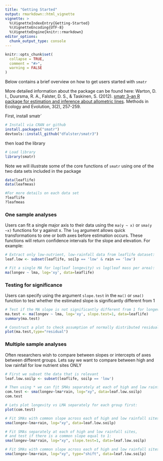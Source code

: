 ```yaml
---
title: "Getting Started"
output: rmarkdown::html_vignette
vignette: >
  %\VignetteIndexEntry{Getting-Started}
  %\VignetteEncoding{UTF-8}
  %\VignetteEngine{knitr::rmarkdown}
editor_options: 
  chunk_output_type: console
---
```


```r
knitr::opts_chunk$set(
  collapse = TRUE,
  comment = "#>",
  warning = FALSE
)
```

Below contains a brief overview on how to get users started with `smatr` 

More detailed information about the package can be found here:
Warton, D. I., Duursma, R. A., Falster, D. S., & Taskinen, S. (2012). [smatr 3–an R package for estimation and inference about allometric lines](https://besjournals.onlinelibrary.wiley.com/doi/full/10.1111/j.2041-210X.2011.00153.x). Methods in Ecology and Evolution, 3(2), 257-259. 

First, install smatr`
```r
# Install via CRAN or github
install.packages("smatr")
devtools::install_github("dfalster/smatr3")
```

then load the library
```r
# Load library
library(smatr)
```

Note we will illustrate some of the core functions of `smatr` using one of the two data sets included in the package
```r
data(leaflife)
data(leafmeas)

#For more details on each data set
?leaflife
?leafmeas
```

### One sample analyses ###

Users can fit a single major axis to their data using the `ma(y ~ x)` or `sma(y ~x)` functions for y against x. The `log` argument allows quick transformations to one or both axes before estimation occurs. These functions will return confidence intervals for the slope and elevation. For example: 

```r
# Extract only low-nutrient, low-rainfall data from leaflife dataset:
leaf.low <- subset(leaflife, soilp == 'low' & rain == 'low')

# Fit a single MA for log(leaf longevity) vs log(leaf mass per area):
ma(longev ~ lma, log='xy', data=leaflife)
```

### Testing for significance ###
Users can specify using the argument `slope.test` in the `ma()` or `sma()` function to test whether the estimated slope is significantly different from 1

```r
# Test if the MA slope is not significantly different from 1 for longevity and leaf mass per area (LMA):
ma.test <- ma(longev ~ lma, log='xy', slope.test=1, data=leaflife)
summary(ma.test)

# Construct a plot to check assumption of normally distributed residuals
plot(ma.test,type="residual")
```

### Multiple sample analyses ###

Often researchers wish to compare between slopes or intercepts of axes between different groups. Lets say we want to compare between high and low rainfall for low nutrient sites ONLY

```r
# First we subset the data that is relevant
leaf.low.soilp <- subset(leaflife, soilp == 'low')

# Then using * we can fit SMAs separately at each of high and low rainfall sites and test for whether sites with different rainfall share a common slope
com.test <- sma(longev~lma*rain, log="xy", data=leaf.low.soilp)
com.test

# Lets plot longevity vs LMA separately for each group first:
plot(com.test)

# Fit SMAs with common slope across each of high and low rainfall sites, and test for common elevation:
sma(longev~lma+rain, log="xy", data=leaf.low.soilp)

# Fit SMAs separately at each of high and low rainfall sites,
# and test if there is a common slope equal to 1:
sma(longev~lma*rain, log="xy", slope.test=1, data=leaf.low.soilp)

# Fit SMAs with common slope across each of high and low rainfall sites, and test for no shift along common SMA:
sma(longev~lma+rain, log="xy", type="shift", data=leaf.low.soilp)
```




